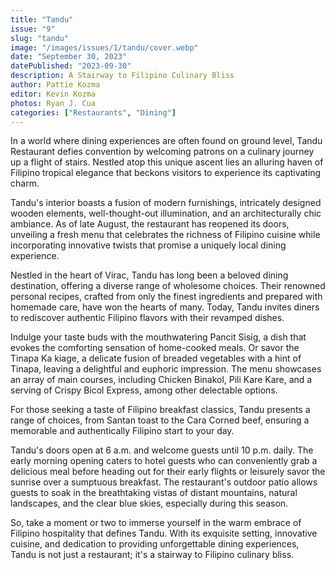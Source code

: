 ```yaml
---
title: "Tandu"
issue: "9"
slug: "tandu"
image: "/images/issues/1/tandu/cover.webp"
date: "September 30, 2023"
datePublished: "2023-09-30"
description: A Stairway to Filipino Culinary Bliss
author: Pattie Kozma
editor: Kevin Kozma
photos: Ryan J. Cua
categories: ["Restaurants", "Dining"]
---
```


In a world where dining experiences are often found on ground level, Tandu Restaurant defies convention by welcoming patrons on a culinary journey up a flight of stairs. Nestled atop this unique ascent lies an alluring haven of Filipino tropical elegance that beckons visitors to experience its captivating charm.

Tandu's interior boasts a fusion of modern furnishings, intricately designed wooden elements, well-thought-out illumination, and an architecturally chic ambiance. As of late August, the restaurant has reopened its doors, unveiling a fresh menu that celebrates the richness of Filipino cuisine while incorporating innovative twists that promise a uniquely local dining experience.

<TwoColumn>
  <BlogImage
    width="1000"
    height="1000"
    className="w-full"
    src="/images/issues/1/tandu/image-6.webp"
    alt="A line of tables and chairs at Tandu Cafe"
  />
  <BlogImage
    width="1000"
    height="1000"
    className="w-full"
    src="/images/issues/1/tandu/image-7.webp"
    alt="Dimly-lit wooden lamps hanging from the ceiling"
  />
</TwoColumn>

Nestled in the heart of Virac, Tandu has long been a beloved dining destination, offering a diverse range of wholesome choices. Their renowned personal recipes, crafted from only the finest ingredients and prepared with homemade care, have won the hearts of many. Today, Tandu invites diners to rediscover authentic Filipino flavors with their revamped dishes.

Indulge your taste buds with the mouthwatering Pancit Sisig, a dish that evokes the comforting sensation of home-cooked meals. Or savor the Tinapa Ka kiage, a delicate fusion of breaded vegetables with a hint of Tinapa, leaving a delightful and euphoric impression. The menu showcases an array of main courses, including Chicken Binakol, Pili Kare Kare, and a serving of Crispy Bicol Express, among other delectable options.

<TwoColumn>
  <BlogImage
    width="1000"
    height="1000"
    className="w-full"
    src="/images/issues/1/tandu/image-4.webp"
    alt="Pattie Kozma reviewing her notes while seated at Tandu Cafe"
  />
  <BlogImage
    width="1000"
    height="1000"
    className="w-full"
    src="/images/issues/1/tandu/image-5.webp"
    alt="A variety of dishes on display at Tandu Cafe"
  />
</TwoColumn>

<BlogImage
  width="1000"
  height="1000"
  className="w-full"
  src="/images/issues/1/tandu/image-2.webp"
  alt="A light snack at Tandu Cafe"
/>

For those seeking a taste of Filipino breakfast classics, Tandu presents a range of choices, from Santan toast to the Cara Corned beef, ensuring a memorable and authentically Filipino start to your day.

Tandu's doors open at 6 a.m. and welcome guests until 10 p.m. daily. The early morning opening caters to hotel guests who can conveniently grab a delicious meal before heading out for their early flights or leisurely savor the sunrise over a sumptuous breakfast. The restaurant's outdoor patio allows guests to soak in the breathtaking vistas of distant mountains, natural landscapes, and the clear blue skies, especially during this season.

So, take a moment or two to immerse yourself in the warm embrace of Filipino hospitality that defines Tandu. With its exquisite setting, innovative cuisine, and dedication to providing unforgettable dining experiences, Tandu is not just a restaurant; it's a stairway to Filipino culinary bliss.
